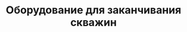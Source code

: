 ---
id: 6
title: "Оборудование для заканчивания скважин"
image : "./completion-equipment.png"
ready: true
---